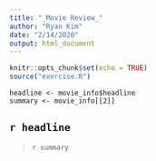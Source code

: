 ```yaml
---
title: "_Movie Review_"
author: "Ryan Kim"
date: "2/14/2020"
output: html_document
---
```


```r
knitr::opts_chunk$set(echo = TRUE)
source("exercise.R")

```

```r.
headline <- movie_info$headline
summary <- movie_info[[2]]
```
## `r headline`
> `r summary`
